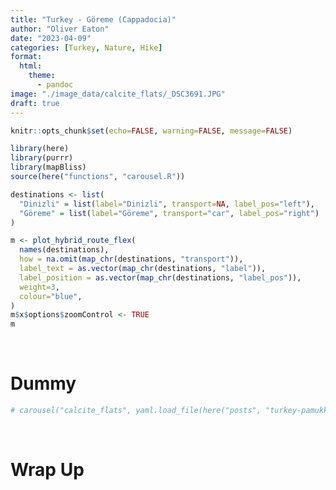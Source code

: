 ```yaml
---
title: "Turkey - Göreme (Cappadocia)"
author: "Oliver Eaton"
date: "2023-04-09"
categories: [Turkey, Nature, Hike]
format: 
  html:
    theme: 
      - pandoc
image: "./image_data/calcite_flats/_DSC3691.JPG"
draft: true
---
```


```r
knitr::opts_chunk$set(echo=FALSE, warning=FALSE, message=FALSE)
```

```r
library(here)
library(purrr)
library(mapBliss)
source(here("functions", "carousel.R"))
```


```r
destinations <- list(
  "Dinizli" = list(label="Dinizli", transport=NA, label_pos="left"),
  "Göreme" = list(label="Göreme", transport="car", label_pos="right")
)

m <- plot_hybrid_route_flex(
  names(destinations),
  how = na.omit(map_chr(destinations, "transport")),
  label_text = as.vector(map_chr(destinations, "label")),
  label_position = as.vector(map_chr(destinations, "label_pos")),
  weight=3,
  colour="blue",
)
m$x$options$zoomControl <- TRUE
m
```

<br>

# Dummy



```r
# carousel("calcite_flats", yaml.load_file(here("posts", "turkey-pamukkale", "image_data", "calcite_flats", "calcite_flats.yml")))
```

<br>

# Wrap Up

